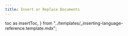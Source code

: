 ```yaml
---
title: Insert or Replace Documents
---
```


  toc as insertToc,
} from "../templates/_inserting-language-reference.template.mdx";


<InsertTemplate
  codeLang="typescript"
  loadOverview={isOverview}
  createCollection={createCollectionSource}
  simpleInsert={simpleInsertSource}
  batchInsert={batchInsertSource}
  simpleUpsert={simpleUpsertSource}
  batchUpsert={batchUpsertSource}
/>

